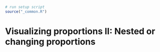 ```r
# run setup script
source("_common.R")
```

# Visualizing proportions II: Nested or changing proportions {#nested-proportions}
